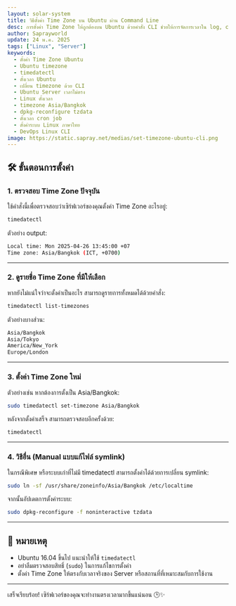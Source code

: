 ```yaml
---
layout: solar-system
title: วิธีตั้งค่า Time Zone บน Ubuntu ผ่าน Command Line
desc: การตั้งค่า Time Zone ให้ถูกต้องบน Ubuntu ด้วยคำสั่ง CLI ช่วยให้การจัดการเวลาใน log, cronjob และแอปพลิเคชันเซิร์ฟเวอร์แม่นยำยิ่งขึ้น
author: Saprayworld
update: 24 พ.ค. 2025
tags: ["Linux", "Server"]
keywords:
  - ตั้งค่า Time Zone Ubuntu
  - Ubuntu timezone
  - timedatectl
  - ตั้งเวลา Ubuntu
  - เปลี่ยน timezone ด้วย CLI
  - Ubuntu Server เวลาไม่ตรง
  - Linux ตั้งเวลา
  - timezone Asia/Bangkok
  - dpkg-reconfigure tzdata
  - ตั้งเวลา cron job
  - ตั้งค่าระบบ Linux ภาษาไทย
  - DevOps Linux CLI
image: https://static.sapray.net/medias/set-timezone-ubuntu-cli.png
---
```

## 🛠️ ขั้นตอนการตั้งค่า

### 1. ตรวจสอบ Time Zone ปัจจุบัน

ใช้คำสั่งนี้เพื่อตรวจสอบว่าเซิร์ฟเวอร์ของคุณตั้งค่า Time Zone อะไรอยู่:

``` bash
timedatectl
```

ตัวอย่าง output:

``` bash
Local time: Mon 2025-04-26 13:45:00 +07
Time zone: Asia/Bangkok (ICT, +0700)
```

---

### 2. ดูรายชื่อ Time Zone ที่มีให้เลือก

หากยังไม่แน่ใจว่าจะตั้งค่าเป็นอะไร สามารถดูรายการทั้งหมดได้ด้วยคำสั่ง:

``` bash
timedatectl list-timezones
```

ตัวอย่างบางส่วน:

``` bash
Asia/Bangkok
Asia/Tokyo
America/New_York
Europe/London
```

---

### 3. ตั้งค่า Time Zone ใหม่

ตัวอย่างเช่น หากต้องการตั้งเป็น Asia/Bangkok:

``` bash
sudo timedatectl set-timezone Asia/Bangkok
```

หลังจากตั้งค่าเสร็จ สามารถตรวจสอบอีกครั้งด้วย:

``` bash
timedatectl
```

---

### 4. วิธีอื่น (Manual แบบแก้ไฟล์ symlink)

ในกรณีพิเศษ หรือระบบเก่าที่ไม่มี timedatectl สามารถตั้งค่าได้ด้วยการเปลี่ยน symlink:

``` bash
sudo ln -sf /usr/share/zoneinfo/Asia/Bangkok /etc/localtime
```

จากนั้นอัปเดตการตั้งค่าระบบ:

``` bash 
sudo dpkg-reconfigure -f noninteractive tzdata
```

---

## 📌 หมายเหตุ

- Ubuntu 16.04 ขึ้นไป แนะนำให้ใช้ `timedatectl`
- อย่าลืมตรวจสอบสิทธิ์ (`sudo`) ในการแก้ไขการตั้งค่า
- ตั้งค่า Time Zone ให้ตรงกับเวลาจริงของ Server หรือสถานที่ที่เหมาะสมกับการใช้งาน

---

เสร็จเรียบร้อย! เซิร์ฟเวอร์ของคุณจะทำงานตรงเวลามากขึ้นแน่นอน 🕒✨

